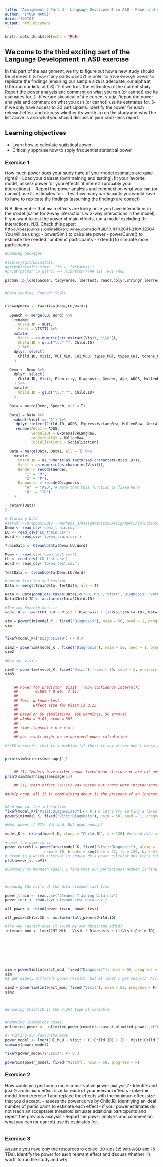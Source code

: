 ```yaml
---
title: "Assignment 2 Part 3 - Language Development in ASD - Power and simulations"
author: "[YOUR NAME]"
date: "[DATE]"
output: html_document
---
```


```r
knitr::opts_chunk$set(echo = TRUE)
```

## Welcome to the third exciting part of the Language Development in ASD exercise

In this part of the assignment, we try to figure out how a new study should be planned (i.e. how many participants?) in order to have enough power to replicate the findings (ensuring our sample size is adequate, our alpha at 0.05 and our beta at 0.8):
1- if we trust the estimates of the current study. Report the power analysis and comment on what you can (or cannot) use its estimates for.
2- if we are skeptical of the current study. Report the power analysis and comment on what you can (or cannot) use its estimates for.
3- if we only have access to 30 participants. Identify the power for each relevant effect and discuss whether it's worth to run the study and why
The list above is also what you should discuss in your code-less report.


## Learning objectives

- Learn how to calculate statistical power
- Critically appraise how to apply frequentist statistical power

### Exercise 1

How much power does your study have (if your model estimates are quite right)?
- Load your dataset (both training and testing), fit your favorite model, assess power for your effects of interest (probably your interactions).
- Report the power analysis and comment on what you can (or cannot) use its estimates for.
- Test how many participants you would have to have to replicate the findings (assuming the findings are correct)

N.B. Remember that main effects are tricky once you have interactions in the model (same for 2-way interactions w 3-way interactions in the model). If you want to test the power of main effects, run a model excluding the interactions.
N.B. Check this paper: https://besjournals.onlinelibrary.wiley.com/doi/full/10.1111/2041-210X.12504
You will be using:
- powerSim() to calculate power
- powerCurve() to estimate the needed number of participants
- extend() to simulate more participants

```r
#Loading packages

#library(githubinstall)
#githubinstall("simr", lib = .libPaths())
#print(pacman::p_path() == .libPaths())## [1] TRUE TRUE

pacman::p_load(pacman, tidyverse, lmerTest, readr,dplyr,stringr,lmerTest,Metrics,caret, merTools, groupdata2, simr)


#Data loading, Kenneth Style


CleanUpData <- function(Demo,LU,Word){
  
  Speech <- merge(LU, Word) %>% 
    rename(
      Child.ID = SUBJ, 
      Visit = VISIT) %>%
    mutate(
      Visit = as.numeric(str_extract(Visit, "\\d")),
      Child.ID = gsub("\\.","", Child.ID)
      ) %>%
    dplyr::select(
      Child.ID, Visit, MOT_MLU, CHI_MLU, types_MOT, types_CHI, tokens_MOT, tokens_CHI
    )
  
  Demo <- Demo %>%
    dplyr::select(
      Child.ID, Visit, Ethnicity, Diagnosis, Gender, Age, ADOS, MullenRaw, ExpressiveLangRaw, Socialization
    ) %>%
    mutate(
      Child.ID = gsub("\\.","", Child.ID)
    )
    
  Data = merge(Demo, Speech, all = T)
  
  Data1 = Data %>% 
    subset(Visit == "1") %>% 
     dplyr::select(Child.ID, ADOS, ExpressiveLangRaw, MullenRaw, Socialization) %>%
     rename(Ados1 = ADOS, 
            verbalIQ1 = ExpressiveLangRaw, 
            nonVerbalIQ1 = MullenRaw,
            Socialization1 = Socialization) 
  
  Data = merge(Data, Data1, all = T) %>%
    mutate(
      Child.ID = as.numeric(as.factor(as.character(Child.ID))),
      Visit = as.numeric(as.character(Visit)),
      Gender = recode(Gender, 
         "1" = "M",
         "2" = "F"),
      Diagnosis = recode(Diagnosis,
         "A"  = "ASD", # Note that this function is fixed here
         "B"  = "TD")
    )

  return(Data)
}

# Training Data
#setwd('~/Dropbox/2019 - methods 3/Assignments19/Assignment2/solutions/')
Demo <- read_csv('demo_train.csv')
LU <- read_csv('LU_train.csv')
Word <- read_csv('token_train.csv')

TrainData <- CleanUpData(Demo,LU,Word)

Demo <- read_csv('demo_test.csv')
LU <- read_csv('LU_test.csv')
Word <- read_csv('token_test.csv')

TestData <- CleanUpData(Demo,LU,Word)

# merge training and testing
Data <- merge(TrainData, TestData, all = T)

Data <- Data[complete.cases(Data[,c("CHI_MLU","Visit","Diagnosis","verbalIQ1","Child.ID")]),]
Data$Child.ID <- as.factor(Data$Child.ID)

#The way Kenneth does it
model_K <- lmer(CHI_MLU ~ Visit * Diagnosis + (1+Visit|Child.ID), Data, REML = F, control = lmerControl(optimizer = "nloptwrap", calc.derivs = FALSE))

sim = powerSim(model_K , fixed("Diagnosis"), nsim = 50, seed = 1, progress = F) 
sim


fixef(model_K)["DiagnosisTD"] <- 0.4

sim2 = powerSim(model_K , fixed("Diagnosis"), nsim = 50, seed = 1, progress = F) 
sim2

#Now for visit:

sim3 = powerSim(model_K, fixed("Visit"), nsim = 50, seed = 1, progress = F)
sim3


    ## Power for predictor 'Visit', (95% confidence interval):
    ##        0.00% ( 0.00,  7.11)
    ## 
    ## Test: unknown test
    ##       Effect size for Visit is 0.13
    ## 
    ## Based on 50 simulations, (50 warnings, 50 errors)
    ## alpha = 0.05, nrow = 387
    ## 
    ## Time elapsed: 0 h 0 m 4 s
    ## 
    ## nb: result might be an observed power calculation

#**50 errors**, that is a problem (if there is any errors don’t worry about the power). Lets examine:


print(sim3$errors$message[1])


    ## [1] "Models have either equal fixed mean stucture or are not nested"
print(sim3$warnings$message[1])

    ## [1] "Main effect (Visit) was tested but there were interactions."

##Holy crap, all it is complaining about is the presence of an interaction, and here I spent hours trying to figure out why it didn't work. Bad function structure indeed.


#And now for the interaction
fixef(model_K)["Visit:DiagnosisTD"] <- 0.1 # let's try setting a fixed ef
powerSim(model_K, fixed("Visit:Diagnosis"), nsim = 50, seed = 1, progress = F)

#Hmm, power of 87%. Not bad. But good enough?

model_K <- extend(model_K, along = "Child.ID", n = 120) #extend data along child ID

# plot the powercurve
power_curveV1 = powerCurve(model_K, fixed("Visit:Diagnosis"), along = "Child.ID", 
                  nsim = 10, breaks = seq(from = 10, to = 120, by = 5), seed = 1, progress = F) # waaay to few sim
# break is a which interval is should do a power calculations (this simply says every 5th child)
plot(power_curveV1)

#Contrary to Kenneth again, I find that our participant number is fine and dandy. I think we need to run more sims.



#Loading the csv's of the data cleaned last time

power_train <- read.csv("Cleaned Training Data.csv")
power_test <- read.csv("Cleaned Test Data.csv")

all_power <- rbind(power_train, power_test)

all_power$Child.ID <- as.factor(all_power$Child.ID)

#The way Kenneth does it (with my own dataframe added)
interact_mod <- lmer(CHI_MLU ~ Visit * Diagnosis + (1+Visit|Child.ID), all_power, REML = F, control = lmerControl(optimizer = "nloptwrap", calc.derivs = FALSE))








sim = powerSim(interact_mod, fixed("Diagnosis"), nsim = 50, progress = F)
sim
#I get widely different power results, but at least I get results. Alright, let's try with Visit instead.

sim2 = powerSim(interact_mod, fixed("Visit"), nsim = 50, progress = F)
sim2



#Ensuring Child.ID is the right type of variable


#Removing incomplete cases:
unlimited_power <- unlimited_power[complete.cases(unlimited_power[,c("CHI_MLU", "Visit", "Diagnosis", "verbalIQ1", "Child.ID")]),]

#- Fitting our favourite mode
power_model <- lmer(CHI_MLU ~ Visit + (1|Child.ID) + (0 + Visit|Child.ID), unlimited_power, REML = F, control = lmerControl(optimizer = "nloptwrap", calc.derivs = FALSE))
summary(power_model)

fixef(power_model)["Visit"] <- 0.3

powerSim(power_model, fixed("Visit"), nsim = 50, progress = F)


```


### Exercise 2

How would you perform a more conservative power analysis?
- Identify and justify a minimum effect size for each of your relevant effects
- take the model from exercise 1 and replace the effects with the minimum effect size that you'd accept.
- assess the power curve by Child.ID, identifying an ideal number of participants to estimate each effect
- if your power estimates do not reach an acceptable threshold simulate additional participants and repeat the previous analysis
- Report the power analysis and comment on what you can (or cannot) use its estimates for.

```r

```


### Exercise 3

Assume you have only the resources to collect 30 kids (15 with ASD and 15 TDs). Identify the power for each relevant effect and discuss whether it's worth to run the study and why

```r

```

